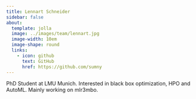 ```yaml
---
title: Lennart Schneider
sidebar: false
about:
  template: jolla
  image: ../images/team/lennart.jpg
  image-width: 10em
  image-shape: round
  links:
    - icon: github
      text: GitHub
      href: https://github.com/sumny
---
```


PhD Student at LMU Munich.
Interested in black box optimization, HPO and AutoML.
Mainly working on mlr3mbo.
